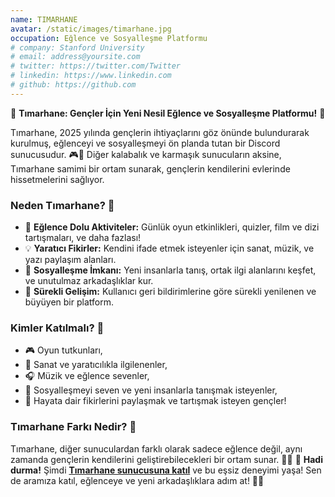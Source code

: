 ```yaml
---
name: TIMARHANE
avatar: /static/images/timarhane.jpg
occupation: Eğlence ve Sosyalleşme Platformu
# company: Stanford University
# email: address@yoursite.com
# twitter: https://twitter.com/Twitter
# linkedin: https://www.linkedin.com
# github: https://github.com
---
```


🌟 **Tımarhane: Gençler İçin Yeni Nesil Eğlence ve Sosyalleşme Platformu!** 🚀  

Tımarhane, 2025 yılında gençlerin ihtiyaçlarını göz önünde bulundurarak kurulmuş, eğlenceyi ve sosyalleşmeyi ön planda tutan bir Discord sunucusudur. 🎮💬 Diğer kalabalık ve karmaşık sunucuların aksine, Tımarhane samimi bir ortam sunarak, gençlerin kendilerini evlerinde hissetmelerini sağlıyor.  

### **Neden Tımarhane?** 🤔  
- 🎯 **Eğlence Dolu Aktiviteler:** Günlük oyun etkinlikleri, quizler, film ve dizi tartışmaları, ve daha fazlası!  
- 💡 **Yaratıcı Fikirler:** Kendini ifade etmek isteyenler için sanat, müzik, ve yazı paylaşım alanları.  
- 🤝 **Sosyalleşme İmkanı:** Yeni insanlarla tanış, ortak ilgi alanlarını keşfet, ve unutulmaz arkadaşlıklar kur.  
- 🚀 **Sürekli Gelişim:** Kullanıcı geri bildirimlerine göre sürekli yenilenen ve büyüyen bir platform.  

### **Kimler Katılmalı?** 👥  
- 🎮 Oyun tutkunları,  
- 🎨 Sanat ve yaratıcılıkla ilgilenenler,  
- 🎧 Müzik ve eğlence sevenler,  
- 💬 Sosyalleşmeyi seven ve yeni insanlarla tanışmak isteyenler,  
- 🚀 Hayata dair fikirlerini paylaşmak ve tartışmak isteyen gençler!  

### **Tımarhane Farkı Nedir?** 🌟  
Tımarhane, diğer sunuculardan farklı olarak sadece eğlence değil, aynı zamanda gençlerin kendilerini geliştirebilecekleri bir ortam sunar. 🧠💪
🎉 **Hadi durma!** Şimdi **[Tımarhane sunucusuna katıl](https://discord.gg/timarhane)** ve bu eşsiz deneyimi yaşa! Sen de aramıza katıl, eğlenceye ve yeni arkadaşlıklara adım at! 💬✨  